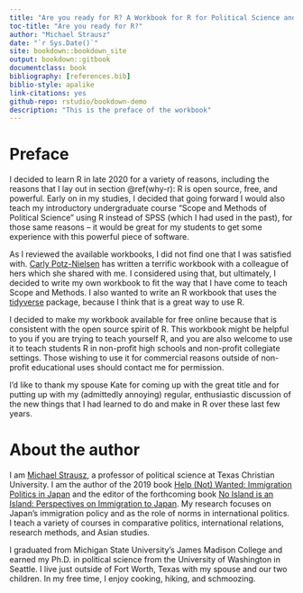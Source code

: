 ```yaml
---
title: "Are you ready for R? A Workbook for R for Political Science and Beyond"
toc-title: "Are you ready for R?"
author: "Michael Strausz"
date: "`r Sys.Date()`"
site: bookdown::bookdown_site
output: bookdown::gitbook
documentclass: book
bibliography: [references.bib]
biblio-style: apalike
link-citations: yes
github-repo: rstudio/bookdown-demo
description: "This is the preface of the workbook"
---
```


# Preface {.unnumbered}

I decided to learn R in late 2020 for a variety of reasons, including the reasons that I lay out in section \@ref(why-r): R is open source, free, and powerful. Early on in my studies, I decided that going forward I would also teach my introductory undergraduate course "Scope and Methods of Political Science" using R instead of SPSS (which I had used in the past), for those same reasons -- it would be great for my students to get some experience with this powerful piece of software.

As I reviewed the available workbooks, I did not find one that I was satisfied with. <a href="https://www.carlypotznielsen.com/">Carly Potz-Nielsen</a> has written a terrific workbook with a colleague of hers which she shared with me. I considered using that, but ultimately, I decided to write my own workbook to fit the way that I have come to teach Scope and Methods. I also wanted to write an R workbook that uses the <a href="https://www.tidyverse.org/">tidyverse</a> package, because I think that is a great way to use R.

I decided to make my workbook available for free online because that is consistent with the open source spirit of R. This workbook might be helpful to you if you are trying to teach yourself R, and you are also welcome to use it to teach students R in non-profit high schools and non-profit collegiate settings. Those wishing to use it for commercial reasons outside of non-profit educational uses should contact me for permission.

I'd like to thank my spouse Kate for coming up with the great title and for putting up with my (admittedly annoying) regular, enthusiastic discussion of the new things that I had learned to do and make in R over these last few years.

# About the author {.unnumbered}

I am <a href="https://www.michaelstrausz.com/">Michael Strausz</a>, a professor of political science at Texas Christian University. I am the author of the 2019 book <a href="https://www.michaelstrausz.com/book">Help (Not) Wanted: Immigration Politics in Japan</a> and the editor of the forthcoming book <a href= "https://uhpress.hawaii.edu/title/no-island-is-an-island-perspectives-on-immigration-to-japan/">No Island is an Island: Perspectives on Immigration to Japan</a>. My research focuses on Japan’s immigration policy and as the role of norms in international politics. I teach a variety of courses in comparative politics, international relations, research methods, and Asian studies. 

I graduated from Michigan State University’s James Madison College and earned my Ph.D. in political science from the University of Washington in Seattle. I live just outside of Fort Worth, Texas with my spouse and our two children. In my free time, I enjoy cooking, hiking, and schmoozing.

